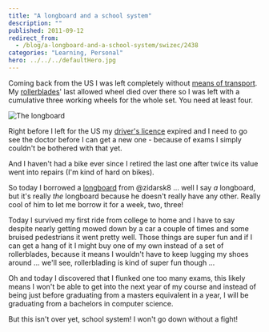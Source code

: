 ```yaml
---
title: "A longboard and a school system"
description: ""
published: 2011-09-12
redirect_from:
  - /blog/a-longboard-and-a-school-system/swizec/2438
categories: "Learning, Personal"
hero: ../../../defaultHero.jpg
---
```


Coming back from the US I was left completely without [means of transport](http://en.wikipedia.org/wiki/Mode_of_transport). My [rollerblades](http://rollerblade.com)' last allowed wheel died over there so I was left with a cumulative three working wheels for the whole set. You need at least four.

![The longboard](https://swizec.com/wp-content/uploads/2011/09/e798f70658fa4f61b0ea840ca5fcf50e_73.jpg)

Right before I left for the US my [driver's licence](http://en.wikipedia.org/wiki/Driver%27s_license) expired and I need to go see the doctor before I can get a new one - because of exams I simply couldn't be bothered with that yet.

And I haven't had a bike ever since I retired the last one after twice its value went into repairs (I'm kind of hard on bikes).

So today I borrowed a [longboard](http://en.wikipedia.org/wiki/Surfboard) from @zidarsk8 ... well I say _a_ longboard, but it's really _the_ longboard because he doesn't really have any other. Really cool of him to let me borrow it for a week, two, three!

Today I survived my first ride from college to home and I have to say despite nearly getting mowed down by a car a couple of times and some bruised pedestrians it went pretty well. Those things are super fun and if I can get a hang of it I might buy one of my own instead of a set of rollerblades, because it means I wouldn't have to keep lugging my shoes around ... we'll see, rollerblading is kind of super fun though ...

Oh and today I discovered that I flunked one too many exams, this likely means I won't be able to get into the next year of my course and instead of being just before graduating from a masters equivalent in a year, I will be graduating from a bachelors in computer science.

But this isn't over yet, school system! I won't go down without a fight!
